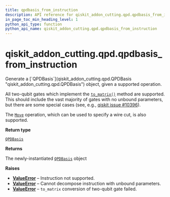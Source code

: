 ```yaml
---
title: qpdbasis_from_instruction
description: API reference for qiskit_addon_cutting.qpd.qpdbasis_from_instruction
in_page_toc_min_heading_level: 1
python_api_type: function
python_api_name: qiskit_addon_cutting.qpd.qpdbasis_from_instruction
---
```


<span id="qiskit-addon-cutting-qpd-qpdbasis-from-instruction" />

# qiskit\_addon\_cutting.qpd.qpdbasis\_from\_instruction

<Function id="qiskit_addon_cutting.qpd.qpdbasis_from_instruction" isDedicatedPage={true} github="https://github.com/Qiskit/qiskit-addon-cutting/tree/stable/0.9/qiskit_addon_cutting/qpd/decompositions.py" signature="qpdbasis_from_instruction(gate, /)">
  Generate a [`QPDBasis`](qiskit_addon_cutting.qpd.QPDBasis "qiskit_addon_cutting.qpd.QPDBasis") object, given a supported operation.

  All two-qubit gates which implement the [`to_matrix()`](/api/qiskit/qiskit.circuit.Gate#to_matrix "(in Qiskit v1.2)") method are supported. This should include the vast majority of gates with no unbound parameters, but there are some special cases (see, e.g., [qiskit issue #10396](https://github.com/Qiskit/qiskit-terra/issues/10396)).

  The [`Move`](qiskit_addon_cutting.instructions.Move "qiskit_addon_cutting.instructions.Move") operation, which can be used to specify a wire cut, is also supported.

  **Return type**

  [`QPDBasis`](qiskit_addon_cutting.qpd.QPDBasis "qiskit_addon_cutting.qpd.qpd_basis.QPDBasis")

  **Returns**

  The newly-instantiated [`QPDBasis`](qiskit_addon_cutting.qpd.QPDBasis "qiskit_addon_cutting.qpd.QPDBasis") object

  **Raises**

  *   [**ValueError**](https://docs.python.org/3/library/exceptions.html#ValueError "(in Python v3.12)") – Instruction not supported.
  *   [**ValueError**](https://docs.python.org/3/library/exceptions.html#ValueError "(in Python v3.12)") – Cannot decompose instruction with unbound parameters.
  *   [**ValueError**](https://docs.python.org/3/library/exceptions.html#ValueError "(in Python v3.12)") – `to_matrix` conversion of two-qubit gate failed.
</Function>

